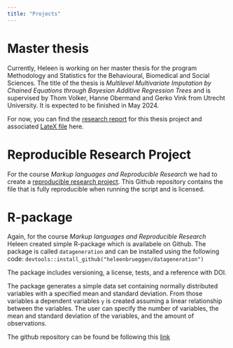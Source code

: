 ```yaml
---
title: "Projects"
---
```


# Master thesis 

Currently, Heleen is working on her master thesis for the program Methodology and Statistics for the Behavioural, Biomedical and Social Sciences. The title of the thesis is *Multilevel Multivariate Imputation by Chained Equations through
Bayesian Additive Regression Trees* and is supervised by Thom Volker, Hanne Obermand and Gerko Vink from Utrecht University. It is expected to be finished in May 2024. 

For now, you can find the [research report](files/Research_Report_Heleen_Brueggen.pdf) for this thesis project and associated [LateX file](files/Research_Report_Heleen_Brueggen.zip) here.

# Reproducible Research Project

For the course *Markup languages and Reproducible Research* we had to create a [reproducible research project](https://github.com/heleenbrueggen/reproducible-repository). This Github repository contains the file that is fully reproducible when running the script and is licensed.

# R-package

Again, for the course *Markup languages and Reproducible Research* Heleen created simple R-package which is availabele on Github. The package is called `datageneration` and can be installed using the following code: `devtools::install_github("heleenbrueggen/datageneration")`

The package includes versioning, a license, tests, and a reference with DOI. 

The package generates a simple data set containing normally distributed variables with a specified mean and standard deviation. From those variables a dependent variables `y` is created assuming a linear relationship between the variables. The user can specify the number of variables, the mean and standard deviation of the variables, and the amount of observations.

The github repository can be found be following this [link](https:://github.com/heleenbrueggen/datageneration)